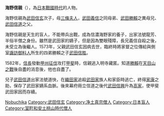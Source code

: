 {{japanese|japanese=海野 信親|kana=うんの のぶちか|romaji=Unno Nobuchika}}
'''海野信親'''（{{bd|1541年||1582年|catIdx=Unno, Nobuchika}}），為[[日本戰國時代|日本戰國時代]]的人物。

海野信親為[[武田信玄|武田信玄]]次子，母[[三條夫人|三條夫人]]，[[武田義信|武田義信]]之同母弟、[[武田勝賴|武田勝賴]]之異母兄、[[武田信道|武田信道]]之父。

海野信親是天生的盲人，不能帶兵出戰，成為信濃海野家的養子，出家法號龍芳、半俗半僧之身份。雖然是武田家的嫡子，但是因為雙眼殘障，長兄義信自殺之後，未受立為後繼人。1573年，父親武田信玄因病去世，臨終時將家督之位傳給與側室[[諏訪御料人|諏訪御料人]]所生的四弟勝賴之子[[武田信胜|武田信胜]]。

1582年，[[織田信長|信長]]發動[[甲州征伐|甲州征伐]]攻打[[甲斐國|甲斐]]時，信親逃入明寺藏匿。知道[[武田勝賴|勝賴]]在[[天目山之戰|天目山之戰]]後自盡的消息後，他也自盡了。

兒子[[武田信道|武田信道]]出家法號道快，在[[織田氏|織田家]]追殺[[武田氏|武田家]]族人和家臣時逃亡，終得[[德川家康|家康]]之助，保存了武田家嫡系血脈。後來幕府冊立信道之後代[[武田信興|武田信興]]升為[[高家|高家]]，使甲斐武田家因而存續。

{{DEFAULTSORT:Unno, Nobuchika}}
[[Category:海野氏|Nobuchika]]
[[Category:武田信玄|Category:武田信玄]]
[[Category:净土真宗僧人|Category:净土真宗僧人]]
[[Category:日本盲人|Category:日本盲人]]
[[Category:室町和安土桃山時代僧人|Category:室町和安土桃山時代僧人]]